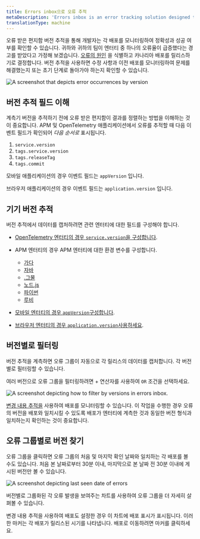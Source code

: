 ```yaml
---
title: Errors inbox으로 오류 추적
metaDescription: 'Errors inbox is an error tracking solution designed to give you the tools to proactively detect, triage, and resolve errors across your full application stack.'
translationType: machine
---
```





오류 받은 편지함 버전 추적을 통해 개발자는 각 배포를 모니터링하여 정확성과 성공 여부를 확인할 수 있습니다. 귀하와 귀하의 팀이 엔터티 중 하나의 오류율이 급증했다는 경고를 받았다고 가정해 보겠습니다. [오류의 원인](/docs/tutorial-error-tracking/respond-outages/) 을 식별하고 카나리아 배포를 릴리스하기로 결정합니다. 버전 추적을 사용하면 수정 사항과 이전 배포를 모니터링하여 문제를 해결했는지 또는 초기 단계로 돌아가야 하는지 확인할 수 있습니다.

<img
  title="errors inbox change tracking"
  alt="A screenshot that depicts error occurrences by version"
  src={errorsinboxErrorsInboxChangeTracking}
/>

## 버전 추적 필드 이해

계측기 버전을 추적하기 전에 오류 받은 편지함이 결과를 정렬하는 방법을 이해하는 것이 중요합니다. APM 및 OpenTelemetry 애플리케이션에서 오류를 추적할 때 다음 이벤트 필드가 확인되어 _다음 순서로_ 표시됩니다.

1. `service.version`
2. `tags.service.version`
3. `tags.releaseTag`
4. `tags.commit`

모바일 애플리케이션의 경우 이벤트 필드는 `appVersion` 입니다.

브라우저 애플리케이션의 경우 이벤트 필드는 `application.version` 입니다.

## 기기 버전 추적

버전 추적에서 데이터를 캡처하려면 관련 엔터티에 대한 필드를 구성해야 합니다.

* [OpenTelemetry 엔터티의 경우 `service.version`을 구성합니다](/docs/more-integrations/open-source-telemetry-integrations/opentelemetry/best-practices/opentelemetry-best-practices-resources/).

* APM 엔터티의 경우 APM 엔터티에 대한 환경 변수를 구성합니다.

  * [가다](/docs/apm/agents/go-agent/api-guides/guide-using-go-agent-api/#error-fingerprinting)
  * [자바](/docs/apm/agents/java-agent/api-guides/java-agent-api-register-error-group-callback-to-set-fingerprint/)
  * [.그물](https://docs.newrelic.com/docs/apm/agents/net-agent/net-agent-api/seterrorgroupcallback-net-agent-api/)
  * [노드.js](/docs/apm/agents/nodejs-agent/api-guides/guide-using-nodejs-agent-api/#errors)
  * [파이썬](/docs/apm/agents/python-agent/python-agent-api/seterrrorgroupcallback-python-agent-api/)
  * [루비](/docs/apm/agents/ruby-agent/api-guides/sending-handled-errors-new-relic/#error-fingerprinting)

* [모바일 엔터티의 경우 `appVersion`구성합니다](/docs/mobile-monitoring/new-relic-mobile/mobile-sdk/set-application-version/).

* [브라우저 엔터티의 경우 `application.version`사용하세요](/docs/browser/new-relic-browser/browser-apis/setApplicationVersion/).

## 버전별로 필터링

버전 추적을 계측하면 오류 그룹이 자동으로 각 릴리스의 데이터를 캡처합니다. 각 버전별로 필터링할 수 있습니다.

여러 버전으로 오류 그룹을 필터링하려면 + 연산자를 사용하여 `OR` 조건을 선택하세요.

<img
  title="version tracking errors inbox"
  alt="A screenshot depicting how to filter by versions in errors inbox. "
  src={errorsinboxFilterErrorsbyVersions}
/>

[변경 내용 추적을](/docs/change-tracking/change-tracking-view-analyze/) 사용하여 배포를 모니터링할 수 있습니다. 이 작업을 수행한 경우 오류의 버전을 배포와 일치시킬 수 있도록 배포가 엔터티에 계측한 것과 동일한 버전 형식과 일치하는지 확인하는 것이 중요합니다.

## 오류 그룹별로 버전 찾기

오류 그룹을 클릭하면 오류 그룹의 처음 및 마지막 확인 날짜와 일치하는 각 배포를 볼 수도 있습니다. 처음 본 날짜로부터 30분 이내, 마지막으로 본 날짜 전 30분 이내에 게시된 버전만 볼 수 있습니다.

<img
  title="error date"
  alt="A screenshot depicting last seen date of errors"
  src={errorsinboxErrorDate}
/>

버전별로 그룹화된 각 오류 발생을 보여주는 차트를 사용하여 오류 그룹을 더 자세히 살펴볼 수 있습니다.

변경 내용 추적을 사용하여 배포도 설정한 경우 이 차트에 배포 표시가 표시됩니다. 이러한 마커는 각 배포가 릴리스된 시기를 나타냅니다. 배포로 이동하려면 마커를 클릭하세요.
